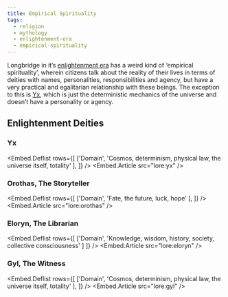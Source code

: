 ```yaml
---
title: Empirical Spirituality
tags:
  - religion
  - mythology
  - enlightenment-era
  - empirical-spirituality
---
```

Longbridge in it’s [enlightenment era](lore:enlightenment-era) has a weird kind
of ‘empirical spirituality’, wherein citizens talk about the reality of their
lives in terms of deities with names, personalities, responsibilities and
agency, but have a very practical and egalitarian relationship with these
beings. The exception to this is [Yx](lore:yx), which is just the deterministic
mechanics of the universe and doesn’t have a personality or agency.

## Enlightenment Deities

### Yx
<Embed.Deflist rows={[ ['Domain', 'Cosmos, determinism, physical law, the universe itself, totality' ], ]} />
<Embed.Article src="lore:yx" />

### Orothas, The Storyteller
<Embed.Deflist rows={[ ['Domain', 'Fate, the future, luck, hope' ], ]} />
<Embed.Article src="lore:orothas" />

### Eloryn, The Librarian
<Embed.Deflist rows={[ ['Domain', 'Knowledge, wisdom, history, society, collective consciousness' ] ]} />
<Embed.Article src="lore:eloryn" />

### Gyl, The Witness
<Embed.Deflist rows={[ ['Domain', 'Cosmos, determinism, physical law, the universe itself, totality' ], ]} />
<Embed.Article src="lore:gyl" />

